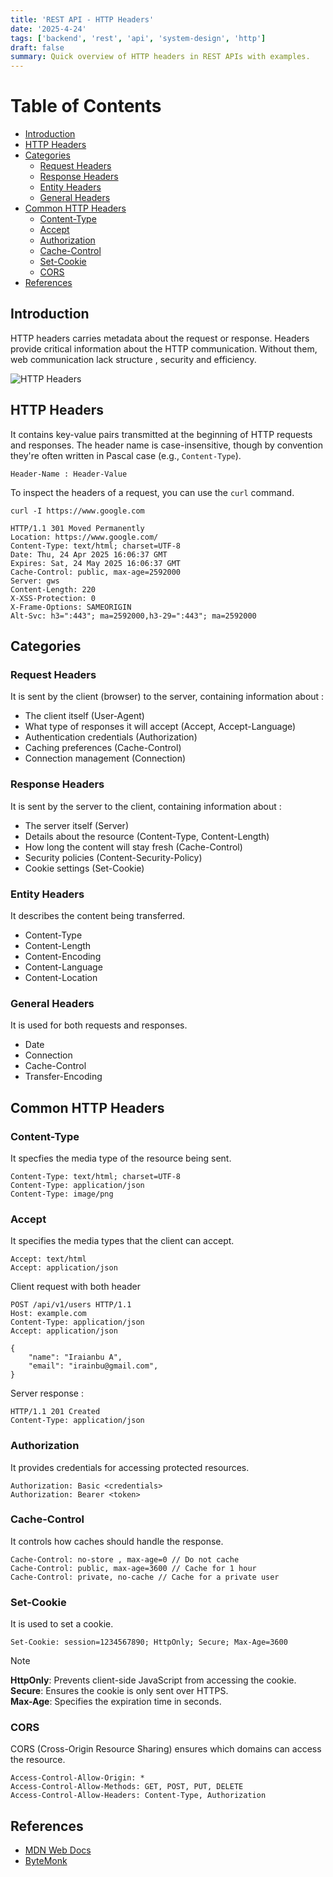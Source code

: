 ```yaml
---
title: 'REST API - HTTP Headers'
date: '2025-4-24'
tags: ['backend', 'rest', 'api', 'system-design', 'http']
draft: false
summary: Quick overview of HTTP headers in REST APIs with examples.
---
```


# Table of Contents

- [Introduction](#introduction)
- [HTTP Headers](#http-headers)
- [Categories](#categories)
  - [Request Headers](#request-headers)
  - [Response Headers](#response-headers)
  - [Entity Headers](#entity-headers)
  - [General Headers](#general-headers)
- [Common HTTP Headers](#common-http-headers)
  - [Content-Type](#content-type)
  - [Accept](#accept)
  - [Authorization](#authorization)
  - [Cache-Control](#cache-control)
  - [Set-Cookie](#set-cookie)
  - [CORS](#cors)
- [References](#references)

## Introduction

HTTP headers carries metadata about the request or response. Headers provide critical information about the HTTP communication.
Without them, web communication lack structure , security and efficiency.

![HTTP Headers](/static/images/rest-api/http-header.png)

## HTTP Headers

It contains key-value pairs transmitted at the beginning of HTTP requests and responses.
The header name is case-insensitive, though by convention they're often written in Pascal case (e.g., `Content-Type`).

```
Header-Name : Header-Value
```

To inspect the headers of a request, you can use the `curl` command.

```
curl -I https://www.google.com

HTTP/1.1 301 Moved Permanently
Location: https://www.google.com/
Content-Type: text/html; charset=UTF-8
Date: Thu, 24 Apr 2025 16:06:37 GMT
Expires: Sat, 24 May 2025 16:06:37 GMT
Cache-Control: public, max-age=2592000
Server: gws
Content-Length: 220
X-XSS-Protection: 0
X-Frame-Options: SAMEORIGIN
Alt-Svc: h3=":443"; ma=2592000,h3-29=":443"; ma=2592000
```

## Categories

### Request Headers

It is sent by the client (browser) to the server, containing information about :

- The client itself (User-Agent)
- What type of responses it will accept (Accept, Accept-Language)
- Authentication credentials (Authorization)
- Caching preferences (Cache-Control)
- Connection management (Connection)

### Response Headers

It is sent by the server to the client, containing information about :

- The server itself (Server)
- Details about the resource (Content-Type, Content-Length)
- How long the content will stay fresh (Cache-Control)
- Security policies (Content-Security-Policy)
- Cookie settings (Set-Cookie)

### Entity Headers

It describes the content being transferred.

- Content-Type
- Content-Length
- Content-Encoding
- Content-Language
- Content-Location

### General Headers

It is used for both requests and responses.

- Date
- Connection
- Cache-Control
- Transfer-Encoding

## Common HTTP Headers

### Content-Type

It specfies the media type of the resource being sent.

```
Content-Type: text/html; charset=UTF-8
Content-Type: application/json
Content-Type: image/png
```

### Accept

It specifies the media types that the client can accept.

```
Accept: text/html
Accept: application/json
```

Client request with both header

```
POST /api/v1/users HTTP/1.1
Host: example.com
Content-Type: application/json
Accept: application/json

{
    "name": "Iraianbu A",
    "email": "irainbu@gmail.com",
}
```

Server response :

```
HTTP/1.1 201 Created
Content-Type: application/json
```

### Authorization

It provides credentials for accessing protected resources.

```
Authorization: Basic <credentials>
Authorization: Bearer <token>
```

### Cache-Control

It controls how caches should handle the response.

```
Cache-Control: no-store , max-age=0 // Do not cache
Cache-Control: public, max-age=3600 // Cache for 1 hour
Cache-Control: private, no-cache // Cache for a private user
```

### Set-Cookie

It is used to set a cookie.

```
Set-Cookie: session=1234567890; HttpOnly; Secure; Max-Age=3600
```

> [!NOTE]
> **HttpOnly**: Prevents client-side JavaScript from accessing the cookie. <br />
> **Secure**: Ensures the cookie is only sent over HTTPS. <br />
> **Max-Age**: Specifies the expiration time in seconds. <br />

### CORS

CORS (Cross-Origin Resource Sharing) ensures which domains can access the resource.

```
Access-Control-Allow-Origin: *
Access-Control-Allow-Methods: GET, POST, PUT, DELETE
Access-Control-Allow-Headers: Content-Type, Authorization
```

## References

- [MDN Web Docs](https://developer.mozilla.org/en-US/docs/Web/HTTP/Headers)
- [ByteMonk](https://youtu.be/fFHl7psnvz0?si=iWBUbi0irdZWaRy4)
